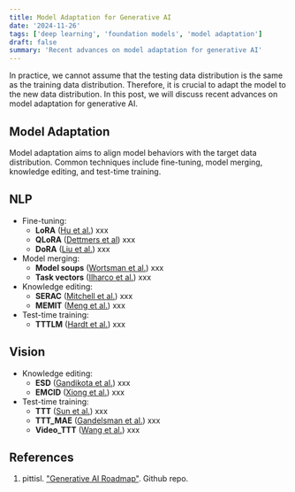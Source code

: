 ```yaml
---
title: Model Adaptation for Generative AI
date: '2024-11-26'
tags: ['deep learning', 'foundation models', 'model adaptation']
draft: false
summary: 'Recent advances on model adaptation for generative AI'
---
```

In practice, we cannot assume that the testing data distribution is the same as the training data distribution. Therefore, it is crucial to adapt the model to the new data distribution. In this post, we will discuss recent advances on model adaptation for generative AI.

## Model Adaptation

Model adaptation aims to align model behaviors with the target data distribution. Common techniques include fine-tuning, model merging, knowledge editing, and test-time training.

## NLP
- Fine-tuning:
    - **LoRA** ([Hu et al.](https://arxiv.org/abs/2106.09685)) xxx
    - **QLoRA** ([Dettmers et al](https://arxiv.org/pdf/2305.14314)) xxx
    - **DoRA** ([Liu et al.](https://arxiv.org/abs/2402.09353)) xxx
- Model merging:
    - **Model soups** ([Wortsman et al.](https://arxiv.org/pdf/2203.05482)) xxx
    - **Task vectors** ([Ilharco et al.](https://arxiv.org/pdf/2212.04089)) xxx
- Knowledge editing:
    - **SERAC** ([Mitchell et al.](https://arxiv.org/pdf/2206.06520)) xxx
    - **MEMIT** ([Meng et al.](https://arxiv.org/pdf/2210.07229)) xxx
- Test-time training:
    - **TTTLM** ([Hardt et al.](https://arxiv.org/abs/2305.18466)) xxx

## Vision
- Knowledge editing:
    - **ESD** ([Gandikota et al.](https://openaccess.thecvf.com/content/ICCV2023/papers/Gandikota_Erasing_Concepts_from_Diffusion_Models_ICCV_2023_paper.pdf)) xxx
    - **EMCID** ([Xiong et al.](https://arxiv.org/abs/2403.13807)) xxx
- Test-time training:
    - **TTT** ([Sun et al.](https://arxiv.org/pdf/1909.13231)) xxx
    - **TTT_MAE** ([Gandelsman et al.](https://arxiv.org/pdf/2209.07522)) xxx
    - **Video_TTT** ([Wang et al.](https://arxiv.org/abs/2307.05014)) xxx

## References
1. pittisl. ["Generative AI Roadmap"](https://github.com/pittisl/Generative-AI-Tutorial?tab=readme-ov-file). Github repo.